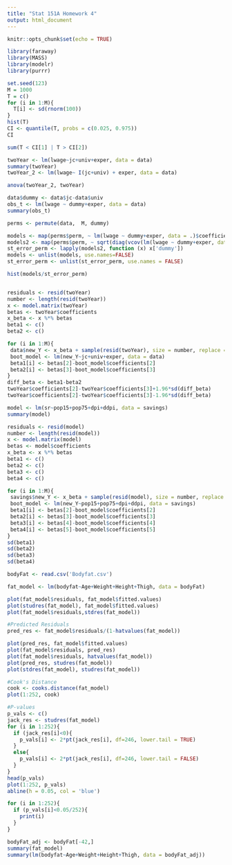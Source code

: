 ```yaml
---
title: "Stat 151A Homework 4"
output: html_document
---
```


```r
knitr::opts_chunk$set(echo = TRUE)
```

```r
library(faraway)
library(MASS)
library(modelr)
library(purrr)
```

```r
set.seed(123)
M = 1000
T = c()
for (i in 1:M){
  T[i] <- sd(rnorm(100))
}
hist(T)
CI <- quantile(T, probs = c(0.025, 0.975))
CI

sum(T < CI[1] | T > CI[2])
```

```r
twoYear <- lm(lwage~jc+univ+exper, data = data)
summary(twoYear)
twoYear_2 <- lm(lwage~ I(jc+univ) + exper, data = data)

anova(twoYear_2, twoYear)

data$dummy <- data$jc-data$univ
obs_t <- lm(lwage ~ dummy+exper, data = data)
summary(obs_t)

perms <- permute(data,  M, dummy)

models <- map(perms$perm, ~ lm(lwage ~ dummy+exper, data = .)$coefficients[2])
models2 <- map(perms$perm, ~ sqrt(diag(vcov(lm(lwage ~ dummy+exper, data = .)))))
st_error_perm <- lapply(models2, function (x) x['dummy'])
models <- unlist(models, use.names=FALSE)
st_error_perm <- unlist(st_error_perm, use.names = FALSE)

hist(models/st_error_perm)


residuals <- resid(twoYear)
number <- length(resid(twoYear))
x <- model.matrix(twoYear)
betas <- twoYear$coefficients
x_beta <- x %*% betas
beta1 <- c()
beta2 <- c()

for (i in 1:M){
 data$new_Y <- x_beta + sample(resid(twoYear), size = number, replace = TRUE)
 boot_model <- lm(new_Y~jc+univ+exper, data = data)
 beta1[i] <- betas[2]-boot_model$coefficients[2]
 beta2[i] <- betas[3]-boot_model$coefficients[3]
}
diff_beta <- beta1-beta2
twoYear$coefficients[2]-twoYear$coefficients[3]+1.96*sd(diff_beta)
twoYear$coefficients[2]-twoYear$coefficients[3]-1.96*sd(diff_beta)
```


```r
model <- lm(sr~pop15+pop75+dpi+ddpi, data = savings)
summary(model)

residuals <- resid(model)
number <- length(resid(model))
x <- model.matrix(model)
betas <- model$coefficients
x_beta <- x %*% betas
beta1 <- c()
beta2 <- c()
beta3 <- c()
beta4 <- c()

for (i in 1:M){
 savings$new_Y <- x_beta + sample(resid(model), size = number, replace = TRUE)
 boot_model <- lm(new_Y~pop15+pop75+dpi+ddpi, data = savings)
 beta1[i] <- betas[2]-boot_model$coefficients[2]
 beta2[i] <- betas[3]-boot_model$coefficients[3]
 beta3[i] <- betas[4]-boot_model$coefficients[4]
 beta4[i] <- betas[5]-boot_model$coefficients[5]
}
sd(beta1)
sd(beta2)
sd(beta3)
sd(beta4)

```

```r
bodyFat <- read.csv('Bodyfat.csv')

fat_model <- lm(bodyfat~Age+Weight+Height+Thigh, data = bodyFat)

plot(fat_model$residuals, fat_model$fitted.values)
plot(studres(fat_model), fat_model$fitted.values)
plot(fat_model$residuals,stdres(fat_model))

#Predicted Residuals
pred_res <- fat_model$residuals/(1-hatvalues(fat_model))

plot(pred_res, fat_model$fitted.values)
plot(fat_model$residuals, pred_res)
plot(fat_model$residuals, hatvalues(fat_model))
plot(pred_res, studres(fat_model))
plot(stdres(fat_model), studres(fat_model))

#Cook's Distance
cook <- cooks.distance(fat_model)
plot(1:252, cook)
```

```r
#P-values
p_vals <- c()
jack_res <- studres(fat_model)
for (i in 1:252){
  if (jack_res[i]<0){
    p_vals[i] <- 2*pt(jack_res[i], df=246, lower.tail = TRUE)
  }
  else{
    p_vals[i] <- 2*pt(jack_res[i], df=246, lower.tail = FALSE)
  }
}
head(p_vals)
plot(1:252, p_vals)
abline(h = 0.05, col = 'blue')

for (i in 1:252){
  if (p_vals[i]<0.05/252){
    print(i)
  }
}

bodyFat_adj <- bodyFat[-42,]
summary(fat_model)
summary(lm(bodyfat~Age+Weight+Height+Thigh, data = bodyFat_adj))
```






